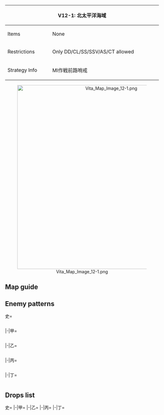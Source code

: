 {| class="article-table" style="width:100%;"
|-
! colspan="2" style="text-align:center;width:70%;" | V12-1: 北太平洋海域
| rowspan="3" style="text-align:center;width:30%;" | [[File:Vita Map Banner 12-1.png|400px]]
|-
! Items
| None
|-
! Restrictions
| Only DD/CL/SS/SSV/AS/CT allowed
|-
! Strategy Info
|MI作戦前路哨戒
|いよいよMI作戦が発動された！主力機動部隊の進出の前に<br>前衛部隊を展開し、MI作戦の前路索敵哨戒を実施せよ！
|}
<center>[[File:Vita Map Image 12-1.png|600px]]</center>
==Map guide==
{{Map/Branching
|id = V12-1
|A/empty -> B, C/empty = *Choice node
|C/empty -> E,F = *Meet any of the following requirements to route to E:
**Number of ships in the fleet = 6
**CL + CT ≧ 3
*Having CL + CT = 2 triggers random routing (50%/50% chance)
*Not meeting any of the above requirements routes F.
|D/empty -> F, G = *Choice node
|F -> H,L =*If number of ships in the fleet = 3 then route to L.
*If number of ships in the fleet = 4 then random routing (75% chance L, 25% chance H)
*If number of ships in the fleet ≧ 5 then route to H.
|H -> J/empty = *Fail the LoS check
|H -> L = *Pass the LoS check
|I -> K/empty = *Fail the LoS check
|I -> L = *Pass the LoS check
}}

==Enemy patterns==
<tabber>史=
<div class="scrollable" style="width:800px;max-height:400px;overflow:auto;">
{{Map/Nodes|name=哨戒艦隊
|B
|Normal/BaseXP
|{{Formation|Line Ahead}}
|110
|555
|554
|576
|575
|575
|-
|B
|Normal/BaseXP
|{{Formation|Double Line}}
|110
|555
|554
|576
|575
|575
|-
|B
|Normal/BaseXP
|{{Formation|Line Ahead}}
|80
|555
|575
|575
|501
|501
|-
|B
|Normal/BaseXP
|{{Formation|Double Line}}
|75
|555
|575
|575
|501
|501
|-
}}
{{Map/Nodes|name=潜水艦隊付補給部隊
|E
|Normal/BaseXP
|{{Formation|Double Line}}
|150
|558
|575
|575
|533
|533
|533
|-
|E
|Normal/BaseXP
|{{Formation|Diamond}}
|150
|558
|575
|575
|533
|533
|533
|-
|E
|Normal/BaseXP
|{{Formation|Double Line}}
|120
|558
|575
|575
|533
|532
|532
|-
|E
|Normal/BaseXP
|{{Formation|Diamond}}
|120
|558
|575
|575
|533
|532
|532
|-
}}
{{Map/Nodes|name=MI海域警戒部隊 I群
|F
|Normal/BaseXP
|{{Formation|Line Ahead}}
|130
|555
|554
|554
|576
|576
|576
|-
|F
|Normal/BaseXP
|{{Formation|Line Ahead}}
|110
|555
|554
|554
|576
|575
|575
|-
|F
|Normal/BaseXP
|{{Formation|Line Ahead}}
|90
|555
|554
|554
|576
|501
|501
|-
|F
|Normal/BaseXP
|{{Formation|Double Line}}
|90
|555
|554
|554
|576
|501
|501
|-
}}
{{Map/Nodes|name=MI海域警戒部隊 II群
|G
|Normal/BaseXP
|{{Formation|Line Ahead}}
|110
|555
|554
|576
|575
|575
|-
|G
|Normal/BaseXP
|{{Formation|Double Line}}
|110
|555
|554
|576
|575
|575
|-
|G
|Normal/BaseXP
|{{Formation|Line Ahead}}
|80
|555
|575
|575
|501
|501
|-
|G
|Normal/BaseXP
|{{Formation|Double Line}}
|75
|555
|575
|575
|501
|501
|-
}}
{{Map/Nodes|name=MI海域警戒部隊 III群
|H
|Normal/BaseXP
|{{Formation|Line Ahead}}
|160
|555
|576
|576
|576
|535
|535
|-
|H
|Normal/BaseXP
|{{Formation|Line Ahead}}
|140
|555
|576
|575
|575
|535
|535
|-
|H
|Normal/BaseXP
|{{Formation|Line Ahead}}
|130
|555
|576
|575
|575
|535
|533
|-
}}
{{Map/Nodes|name=MI基地補給輸送船団
|I
|Normal/BaseXP
|{{Formation|Double Line}}
|160
|558
|558
|526
|526
|576
|576
|-
|I
|Normal/BaseXP
|{{Formation|Double Line}}
|130
|558
|526
|526
|526
|575
|575
|-
|I
|Normal/BaseXP
|{{Formation|Diamond}}
|130
|558
|526
|526
|526
|575
|575
|-
}}
{{Map/Nodes|name=MI海域警戒部隊 旗艦
|L
|Boss/BaseXP
|{{Formation|Line Ahead}}
|220
|602
|559
|559
|555
|576
|576
|-
|L
|Boss/BaseXP
|{{Formation|Line Ahead}}
|200
|602
|559
|559
|555
|575
|575
|-
|L
|Boss/BaseXP
|{{Formation|Line Ahead}}
|190
|601
|559
|559
|555
|575
|575
|-
}}
</div> <!-- overflow -->
|-|甲=
<div class="scrollable" style="width:800px;max-height:400px;overflow:auto;">
{{Map/Nodes|name=哨戒艦隊
|B
|Normal/BaseXP
|{{Formation|Line Ahead}}
|110
|555
|554
|576
|575
|575
|-
|B
|Normal/BaseXP
|{{Formation|Double Line}}
|110
|555
|554
|576
|575
|575
|-
|B
|Normal/BaseXP
|{{Formation|Line Ahead}}
|80
|555
|575
|575
|501
|501
|-
|B
|Normal/BaseXP
|{{Formation|Double Line}}
|75
|555
|575
|575
|501
|501
|-
|B
|Normal/BaseXP
|{{Formation|Line Ahead}}
|70
|555
|575
|501
|501
|501
|-
|B
|Normal/BaseXP
|{{Formation|Double Line}}
|70
|555
|575
|501
|501
|501
|-
}}
{{Map/Nodes|name=潜水艦隊付補給部隊
|E
|Normal/BaseXP
|{{Formation|Double Line}}
|150
|558
|575
|575
|533
|533
|533
|-
|E
|Normal/BaseXP
|{{Formation|Diamond}}
|150
|558
|575
|575
|533
|533
|533
|-
|E
|Normal/BaseXP
|{{Formation|Double Line}}
|120
|558
|575
|575
|533
|532
|532
|-
|E
|Normal/BaseXP
|{{Formation|Diamond}}
|120
|558
|575
|575
|533
|532
|532
|-
|E
|Normal/BaseXP
|{{Formation|Double Line}}
|90
|526
|575
|575
|532
|532
|532
|-
|E
|Normal/BaseXP
|{{Formation|Diamond}}
|90
|526
|575
|575
|532
|532
|532
|-
}}
{{Map/Nodes|name=MI海域警戒部隊 I群
|F
|Normal/BaseXP
|{{Formation|Line Ahead}}
|130
|555
|554
|554
|576
|576
|576
|-
|F
|Normal/BaseXP
|{{Formation|Line Ahead}}
|110
|555
|554
|554
|576
|575
|575
|-
|F
|Normal/BaseXP
|{{Formation|Line Ahead}}
|90
|555
|554
|554
|576
|501
|501
|-
|F
|Normal/BaseXP
|{{Formation|Double Line}}
|90
|555
|554
|554
|576
|501
|501
|-
|F
|Normal/BaseXP
|{{Formation|Line Ahead}}
|80
|555
|554
|575
|575
|501
|501
|-
|F
|Normal/BaseXP
|{{Formation|Double Line}}
|80
|555
|554
|575
|575
|501
|501
|-
}}
{{Map/Nodes|name=MI海域警戒部隊 II群
|G
|Normal/BaseXP
|{{Formation|Line Ahead}}
|110
|555
|554
|576
|575
|575
|-
|G
|Normal/BaseXP
|{{Formation|Double Line}}
|110
|555
|554
|576
|575
|575
|-
|G
|Normal/BaseXP
|{{Formation|Line Ahead}}
|80
|555
|575
|575
|501
|501
|-
|G
|Normal/BaseXP
|{{Formation|Double Line}}
|75
|555
|575
|575
|501
|501
|-
|G
|Normal/BaseXP
|{{Formation|Line Ahead}}
|70
|555
|575
|501
|501
|501
|-
|G
|Normal/BaseXP
|{{Formation|Double Line}}
|70
|555
|575
|501
|501
|501
|-
}}
{{Map/Nodes|name=MI海域警戒部隊 III群
|H
|Normal/BaseXP
|{{Formation|Line Ahead}}
|140
|555
|576
|575
|575
|535
|535
|-
|H
|Normal/BaseXP
|{{Formation|Line Ahead}}
|130
|555
|576
|575
|575
|535
|533
|-
|H
|Normal/BaseXP
|{{Formation|Line Ahead}}
|120
|555
|576
|575
|575
|533
|533
|-
|H
|Normal/BaseXP
|{{Formation|Double Line}}
|110
|555
|575
|575
|575
|533
|533
|-
}}
{{Map/Nodes|name=MI基地補給輸送船団
|I
|Normal/BaseXP
|{{Formation|Double Line}}
|130
|558
|526
|526
|526
|575
|575
|-
|I
|Normal/BaseXP
|{{Formation|Diamond}}
|130
|558
|526
|526
|526
|575
|575
|-
|I
|Normal/BaseXP
|{{Formation|Double Line}}
|100
|526
|526
|526
|575
|575
|-
|I
|Normal/BaseXP
|{{Formation|Diamond}}
|100
|526
|526
|526
|575
|575
|-
}}
{{Map/Nodes|name=MI海域警戒部隊 旗艦
|L
|Boss/BaseXP
|{{Formation|Line Ahead}}
|200
|602
|559
|559
|555
|575
|575
|-
|L
|Boss/BaseXP
|{{Formation|Line Ahead}}
|190
|601
|559
|559
|555
|575
|575
|-
|L
|Boss/BaseXP
|{{Formation|Line Ahead}}
|180
|601
|521
|521
|555
|575
|575
|-
|L
|Boss/BaseXP
|{{Formation|Line Ahead}}
|170
|601
|521
|521
|519
|575
|575
|-
}}
</div> <!-- overflow -->
|-|乙=
<div class="scrollable" style="width:800px;max-height:400px;overflow:auto;">
{{Map/Nodes|name=哨戒艦隊
|B
|Normal/BaseXP
|{{Formation|Line Ahead}}
|70
|555
|575
|501
|501
|501
|-
|B
|Normal/BaseXP
|{{Formation|Double Line}}
|70
|555
|575
|501
|501
|501
|-
|B
|Normal/BaseXP
|{{Formation|Line Ahead}}
|65
|555
|575
|501
|501
|-
|B
|Normal/BaseXP
|{{Formation|Double Line}}
|65
|555
|575
|501
|501
|-
}}
{{Map/Nodes|name=潜水艦隊付補給部隊
|E
|Normal/BaseXP
|{{Formation|Double Line}}
|90
|526
|575
|575
|532
|532
|532
|-
|E
|Normal/BaseXP
|{{Formation|Diamond}}
|90
|526
|575
|575
|532
|532
|532
|-
|E
|Normal/BaseXP
|{{Formation|Double Line}}
|70
|526
|575
|575
|532
|530
|530
|-
|E
|Normal/BaseXP
|{{Formation|Diamond}}
|70
|526
|575
|575
|532
|530
|530
|-
}}
{{Map/Nodes|name=MI海域警戒部隊 I群
|F
|Normal/BaseXP
|{{Formation|Line Ahead}}
|80
|555
|554
|575
|575
|501
|501
|-
|F
|Normal/BaseXP
|{{Formation|Double Line}}
|80
|555
|554
|575
|575
|501
|501
|-
|F
|Normal/BaseXP
|{{Formation|Line Ahead}}
|70
|555
|518
|575
|575
|501
|501
|-
|F
|Normal/BaseXP
|{{Formation|Double Line}}
|70
|555
|518
|575
|575
|501
|501
|-
}}
{{Map/Nodes|name=MI海域警戒部隊 II群
|G
|Normal/BaseXP
|{{Formation|Line Ahead}}
|70
|555
|575
|501
|501
|501
|-
|G
|Normal/BaseXP
|{{Formation|Double Line}}
|70
|555
|575
|501
|501
|501
|-
|G
|Normal/BaseXP
|{{Formation|Line Ahead}}
|65
|555
|575
|501
|501
|-
|G
|Normal/BaseXP
|{{Formation|Double Line}}
|65
|555
|575
|501
|501
|-
}}
{{Map/Nodes|name=MI海域警戒部隊 III群
|H
|Normal/BaseXP
|{{Formation|Line Ahead}}
|120
|555
|576
|575
|575
|533
|533
|-
|H
|Normal/BaseXP
|{{Formation|Double Line}}
|110
|555
|575
|575
|575
|533
|533
|-
|H
|Normal/BaseXP
|{{Formation|Line Ahead}}
|100
|555
|575
|575
|501
|533
|533
|-
|H
|Normal/BaseXP
|{{Formation|Line Ahead}}
|90
|555
|575
|501
|501
|533
|533
|-
}}
{{Map/Nodes|name=MI基地補給輸送船団
|I
|Normal/BaseXP
|{{Formation|Double Line}}
|100
|526
|526
|526
|575
|575
|-
|I
|Normal/BaseXP
|{{Formation|Diamond}}
|100
|526
|526
|526
|575
|575
|-
|I
|Normal/BaseXP
|{{Formation|Double Line}}
|80
|526
|513
|513
|575
|575
|-
|I
|Normal/BaseXP
|{{Formation|Diamond}}
|80
|526
|513
|513
|575
|575
|-
}}
{{Map/Nodes|name=MI海域警戒部隊 旗艦
|L
|Boss/BaseXP
|{{Formation|Line Ahead}}
|180
|601
|521
|521
|555
|575
|575
|-
|L
|Boss/BaseXP
|{{Formation|Line Ahead}}
|170
|601
|521
|521
|519
|575
|575
|-
|L
|Boss/BaseXP
|{{Formation|Line Ahead}}
|150
|555
|521
|521
|519
|575
|575
|-
|L
|Boss/BaseXP
|{{Formation|Line Ahead}}
|140
|555
|521
|521
|575
|501
|501
|-
|L
|Boss/BaseXP
|{{Formation|Line Ahead}}
|130
|555
|521
|521
|575
|501
|-
}}
</div> <!-- overflow -->
|-|丙=
<div class="scrollable" style="width:800px;max-height:400px;overflow:auto;">
{{Map/Nodes|name=哨戒艦隊
|B
|Normal/BaseXP
|{{Formation|Line Ahead}}
|70
|555
|575
|501
|501
|501
|-
|B
|Normal/BaseXP
|{{Formation|Double Line}}
|70
|555
|575
|501
|501
|501
|-
|B
|Normal/BaseXP
|{{Formation|Line Ahead}}
|65
|555
|575
|501
|501
|-
|B
|Normal/BaseXP
|{{Formation|Double Line}}
|65
|555
|575
|501
|501
|-
}}
{{Map/Nodes|name=潜水艦隊付補給部隊
|E
|Normal/BaseXP
|{{Formation|Double Line}}
|70
|526
|575
|575
|532
|530
|530
|-
|E
|Normal/BaseXP
|{{Formation|Diamond}}
|70
|526
|575
|575
|532
|530
|530
|-
|E
|Normal/BaseXP
|{{Formation|Diamond}}
|50
|526
|575
|501
|501
|530
|530
|-
}}
{{Map/Nodes|name=MI海域警戒部隊 I群
|F
|Normal/BaseXP
|{{Formation|Line Ahead}}
|80
|555
|554
|575
|575
|501
|501
|-
|F
|Normal/BaseXP
|{{Formation|Double Line}}
|80
|555
|554
|575
|575
|501
|501
|-
|F
|Normal/BaseXP
|{{Formation|Line Ahead}}
|70
|555
|518
|575
|575
|501
|501
|-
|F
|Normal/BaseXP
|{{Formation|Double Line}}
|70
|555
|518
|575
|575
|501
|501
|-
}}
{{Map/Nodes|name=MI海域警戒部隊 II群
|G
|Normal/BaseXP
|{{Formation|Line Ahead}}
|70
|555
|575
|501
|501
|501
|-
|G
|Normal/BaseXP
|{{Formation|Double Line}}
|70
|555
|575
|501
|501
|501
|-
|G
|Normal/BaseXP
|{{Formation|Line Ahead}}
|65
|555
|575
|501
|501
|-
|G
|Normal/BaseXP
|{{Formation|Double Line}}
|65
|555
|575
|501
|501
|-
}}
{{Map/Nodes|name=MI海域警戒部隊 III群
|H
|Normal/BaseXP
|{{Formation|Line Ahead}}
|100
|555
|575
|575
|501
|533
|533
|-
|H
|Normal/BaseXP
|{{Formation|Line Ahead}}
|90
|555
|575
|501
|501
|533
|533
|-
|H
|Normal/BaseXP
|{{Formation|Line Ahead}}
|80
|519
|575
|501
|501
|532
|532
|-
|H
|Normal/BaseXP
|{{Formation|Line Ahead}}
|70
|519
|575
|501
|501
|532
|-
}}
{{Map/Nodes|name=MI基地補給輸送船団
|I
|Normal/BaseXP
|{{Formation|Double Line}}
|80
|526
|513
|513
|575
|575
|-
|I
|Normal/BaseXP
|{{Formation|Diamond}}
|80
|526
|513
|513
|575
|575
|-
|I
|Normal/BaseXP
|{{Formation|Double Line}}
|60
|526
|513
|513
|501
|501
|-
|I
|Normal/BaseXP
|{{Formation|Diamond}}
|60
|526
|513
|513
|501
|501
|-
}}
{{Map/Nodes|name=MI海域警戒部隊 旗艦
|L
|Boss/BaseXP
|{{Formation|Line Ahead}}
|140
|555
|521
|521
|575
|501
|501
|-
|L
|Boss/BaseXP
|{{Formation|Line Ahead}}
|130
|555
|521
|521
|575
|501
|-
|L
|Boss/BaseXP
|{{Formation|Line Ahead}}
|120
|555
|521
|521
|575
|-
}}
</div> <!-- overflow -->
|-|丁=
<div class="scrollable" style="width:800px;max-height:400px;overflow:auto;">
{{Map/Nodes|name=哨戒艦隊
|B
|Normal/BaseXP
|{{Formation|Line Ahead}}
|65
|555
|575
|501
|501
|-
|B
|Normal/BaseXP
|{{Formation|Double Line}}
|65
|555
|575
|501
|501
|-
|B
|Normal/BaseXP
|{{Formation|Double Line}}
|55
|519
|501
|501
|501
|-
}}
{{Map/Nodes|name=潜水艦隊付補給部隊
|E
|Normal/BaseXP
|{{Formation|Double Line}}
|70
|526
|575
|575
|532
|530
|530
|-
|E
|Normal/BaseXP
|{{Formation|Diamond}}
|70
|526
|575
|575
|532
|530
|530
|-
|E
|Normal/BaseXP
|{{Formation|Diamond}}
|50
|526
|575
|501
|501
|530
|530
|-
}}
{{Map/Nodes|name=MI海域警戒部隊 I群
|F
|Normal/BaseXP
|{{Formation|Line Ahead}}
|70
|555
|518
|575
|575
|501
|501
|-
|F
|Normal/BaseXP
|{{Formation|Double Line}}
|70
|555
|518
|575
|575
|501
|501
|-
|F
|Normal/BaseXP
|{{Formation|Double Line}}
|60
|555
|518
|575
|501
|501
|501
|-
}}
{{Map/Nodes|name=MI海域警戒部隊 II群
|G
|Normal/BaseXP
|{{Formation|Line Ahead}}
|65
|555
|575
|501
|501
|-
|G
|Normal/BaseXP
|{{Formation|Double Line}}
|65
|555
|575
|501
|501
|-
|G
|Normal/BaseXP
|{{Formation|Double Line}}
|55
|519
|501
|501
|501
|-
}}
{{Map/Nodes|name=MI海域警戒部隊 III群
|H
|Normal/BaseXP
|{{Formation|Line Ahead}}
|80
|519
|575
|501
|501
|532
|532
|-
|H
|Normal/BaseXP
|{{Formation|Line Ahead}}
|70
|519
|575
|501
|501
|532
|-
}}
{{Map/Nodes|name=MI基地補給輸送船団
|I
|Normal/BaseXP
|{{Formation|Double Line}}
|60
|526
|513
|513
|501
|501
|-
|I
|Normal/BaseXP
|{{Formation|Diamond}}
|60
|526
|513
|513
|501
|501
|-
}}
{{Map/Nodes|name=MI海域警戒部隊 旗艦
|L
|Boss/BaseXP
|{{Formation|Line Ahead}}
|130
|555
|521
|521
|575
|501
|-
|L
|Boss/BaseXP
|{{Formation|Line Ahead}}
|120
|555
|521
|521
|575
|-
}}
</div> <!-- overflow -->
</tabber>

==Drops list==
<tabber>史=
{{Map/Drops
|regular = true
|no_legend = true
|filter_button = true
|nodes =  B, E, F, G, H, I, L
|boss = L
|{{ShipFrom|163}} : I, L
|{{ShipFrom|81}} : I, L
|{{ShipFrom|77}} : F, H, I, L
|{{ShipFrom|87}} : F, G, H, I, L
|{{ShipFrom|26}} : F, G, H, I, L
|{{ShipFrom|27}} : F, G, H, I, L
|{{ShipFrom|54}} : F, G, H, I, L
|{{ShipFrom|89}} : B, F, G, H, I, L
|{{ShipFrom|25}} : B, E, F, G, H, I, L
|{{ShipFrom|103}} : F, G, H, I, L
|{{ShipFrom|24}} : B, F, G, H, I, L
|{{ShipFrom|42}} : B, E, F, G, H, I, L
|{{ShipFrom|43}} : B, E, F, G, H, I, L
|{{ShipFrom|13}} : B, E, F, G, H, I, L
|{{ShipFrom|14}} : B, E, F, G, H, I, L
|{{ShipFrom|9}} : B, E, F, G, H, I, L
|{{ShipFrom|10}} : B, E, F, G, H, I, L
|{{ShipFrom|32}} : B, E, F, G, H, I, L
|{{ShipFrom|12}} : B, E, F, G, H, I, L
|{{ShipFrom|33}} : B, E, F, G, H, I, L
|{{ShipFrom|140}} : L
|{{ShipFrom|458}} : L
|{{ShipFrom|184}} : L
|{{ShipFrom|80}} : L
|{{ShipFrom|191}} : L
}}
|-|甲=
{{Map/Drops
|regular = true
|no_legend = true
|filter_button = true
|nodes =  B, E, F, G, H, I, L
|boss = L
|{{ShipFrom|163}} : I, L
|{{ShipFrom|81}} : I, L
|{{ShipFrom|77}} : F, H, I, L
|{{ShipFrom|87}} : F, G, H, I, L
|{{ShipFrom|26}} : F, G, H, I, L
|{{ShipFrom|27}} : F, G, H, I, L
|{{ShipFrom|54}} : B, F, G, H, I, L
|{{ShipFrom|89}} : B, E, F, G, H, I, L
|{{ShipFrom|25}} : B, E, F, G, H, I, L
|{{ShipFrom|103}} : B, F, G, H, I, L
|{{ShipFrom|24}} : B, E, F, G, H, I, L
|{{ShipFrom|42}} : B, E, F, G, H, I, L
|{{ShipFrom|43}} : B, E, F, G, H, I, L
|{{ShipFrom|13}} : B, E, F, G, H, I, L
|{{ShipFrom|14}} : B, E, F, G, H, I, L
|{{ShipFrom|9}} : B, E, F, G, H, I, L
|{{ShipFrom|10}} : B, E, F, G, H, I, L
|{{ShipFrom|32}} : B, E, F, G, H, I, L
|{{ShipFrom|12}} : B, E, F, G, H, I, L
|{{ShipFrom|33}} : B, E, F, G, H, I, L
|{{ShipFrom|140}} : L
|{{ShipFrom|458}} : L
|{{ShipFrom|184}} : L
|{{ShipFrom|80}} : L
|{{ShipFrom|191}} : L
}}
|-|乙=
{{Map/Drops
|regular = true
|no_legend = true
|filter_button = true
|nodes =  B, E, F, G, H, I, L
|boss = L
|{{ShipFrom|163}} : I, L
|{{ShipFrom|81}} : I, L
|{{ShipFrom|77}} : F, H, I, L
|{{ShipFrom|87}} : F, G, H, I, L
|{{ShipFrom|26}} : F, G, H, I, L
|{{ShipFrom|27}} : F, G, H, I, L
|{{ShipFrom|54}} : B, E, F, G, H, I, L
|{{ShipFrom|89}} : B, E, F, G, H, I, L
|{{ShipFrom|25}} : B, E, F, G, H, I, L
|{{ShipFrom|103}} : B, E, F, G, H, I, L
|{{ShipFrom|24}} : B, E, F, G, H, I, L
|{{ShipFrom|42}} : B, E, F, G, H, I, L
|{{ShipFrom|43}} : B, E, F, G, H, I, L
|{{ShipFrom|13}} : B, E, F, G, H, I, L
|{{ShipFrom|14}} : B, E, F, G, H, I, L
|{{ShipFrom|9}} : B, E, F, G, H, I, L
|{{ShipFrom|10}} : B, E, F, G, H, I, L
|{{ShipFrom|32}} : B, E, F, G, H, I, L
|{{ShipFrom|12}} : B, E, F, G, H, I, L
|{{ShipFrom|33}} : B, E, F, G, H, I, L
|{{ShipFrom|140}} : L
|{{ShipFrom|458}} : L
|{{ShipFrom|184}} : L
|{{ShipFrom|80}} : L
|{{ShipFrom|191}} : L
}}
|-|丙=
{{Map/Drops
|regular = true
|no_legend = true
|filter_button = true
|nodes =  B, E, F, G, H, I, L
|boss = L
|{{ShipFrom|81}} : I, L
|{{ShipFrom|77}} : F, I, L
|{{ShipFrom|87}} : F, G, I, L
|{{ShipFrom|26}} : F, G, H, I, L
|{{ShipFrom|27}} : F, G, H, I, L
|{{ShipFrom|54}} : B, E, F, G, H, I, L
|{{ShipFrom|89}} : B, E, F, G, H, I, L
|{{ShipFrom|25}} : B, E, F, G, H, I, L
|{{ShipFrom|103}} : B, E, F, G, H, I, L
|{{ShipFrom|24}} : B, E, F, G, H, I, L
|{{ShipFrom|42}} : B, E, F, G, H, I, L
|{{ShipFrom|43}} : B, E, F, G, H, I, L
|{{ShipFrom|13}} : B, E, F, G, H, I, L
|{{ShipFrom|14}} : B, E, F, G, H, I, L
|{{ShipFrom|9}} : B, E, F, G, H, I, L
|{{ShipFrom|10}} : B, E, F, G, H, I, L
|{{ShipFrom|32}} : B, E, F, G, H, I, L
|{{ShipFrom|12}} : B, E, F, G, H, I, L
|{{ShipFrom|33}} : B, E, F, G, H, I, L
|{{ShipFrom|458}} : L
|{{ShipFrom|184}} : L
|{{ShipFrom|80}} : L
|{{ShipFrom|191}} : L
}}
|-|丁=
{{Map/Drops
|regular = true
|no_legend = true
|filter_button = true
|nodes =  B, E, F, G, H, I, L
|boss = L
|{{ShipFrom|81}} : L
|{{ShipFrom|77}} : F, I, L
|{{ShipFrom|87}} : F, G, I, L
|{{ShipFrom|26}} : F, G, I, L
|{{ShipFrom|27}} : F, G, I, L
|{{ShipFrom|54}} : B, E, F, G, H, I, L
|{{ShipFrom|89}} : B, E, F, G, H, I, L
|{{ShipFrom|25}} : B, E, F, G, H, I, L
|{{ShipFrom|103}} : B, E, F, G, H, I, L
|{{ShipFrom|24}} : B, E, F, G, H, I, L
|{{ShipFrom|42}} : B, E, F, G, H, I, L
|{{ShipFrom|43}} : B, E, F, G, H, I, L
|{{ShipFrom|13}} : B, E, F, G, H, I, L
|{{ShipFrom|14}} : B, E, F, G, H, I, L
|{{ShipFrom|9}} : B, E, F, G, H, I, L
|{{ShipFrom|10}} : B, E, F, G, H, I, L
|{{ShipFrom|32}} : B, E, F, G, H, I, L
|{{ShipFrom|12}} : B, E, F, G, H, I, L
|{{ShipFrom|33}} : B, E, F, G, H, I, L
|{{ShipFrom|184}} : L
|{{ShipFrom|80}} : L
|{{ShipFrom|191}} : L
}}
</tabber>